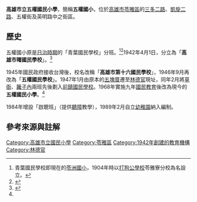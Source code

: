 {{Infobox School
|name           = 高雄市立五權國民小學
|other_name     = 
|image          = [[File:Wucyuan_Elementary_School.JPG|230px]]
|motto          = 
|established    = 1942年：高雄市曙國民學校<br />1945年：高雄市第十六國民學校<br />1946年：五權國民學校<br />1968年：五權國民小學
|type           = 市立國民小學
|affiliation    = 公立
|district       = {{ROC-TW}}[[高雄市|高雄市]]
|grades         = 幼兒園、一年級、二年級、三年級、四年級、五年級、六年級
|principal      = 林慶信<ref>{{cite web|url=http://163.32.221.5/releaseRedirect.do?unitID=1&pageID=195|title=公告及行政|accessdate=2010-08-28|publisher=高雄市立五權國民小學|archive-date=2014-03-06|archive-url=https://web.archive.org/web/20140306031914/http://163.32.221.5/releaseRedirect.do?unitID=1&pageID=195|dead-url=yes}}</ref>
|location       = [[高雄市|高雄市]][[苓雅區|苓雅區]]三多二路100號
|website        = [http://www.wcps.kh.edu.tw/ www.wcps.kh.edu.tw]
}}

'''高雄市立五權國民小學'''，簡稱'''五權國小'''，位於[[高雄市|高雄市]][[苓雅區|苓雅區]]的[[三多路_(高雄市)|三多二路]]、[[凱旋路_(高雄市)|凱旋二路]]、五權街及英明路中之街區。

==歷史==
五權國小原是[[台灣日治時期|日治時期]]的「青葉國民學校」分班。<ref>青葉國民學校即現在的[[高雄市立苓洲國民小學|苓洲國小]]，1904年時以[[打狗公學校|打狗公學校]]苓雅寮分校為名設立。</ref><ref name="wuquan">{{cite web|url=http://163.32.221.5/releaseRedirect.do?unitID=1&pageID=175|title=學校歷史|publisher=高雄市立五權國民小學|accessdate=2010-08-28}}{{dead link|date=2018年5月 |bot=InternetArchiveBot |fix-attempted=yes }}</ref>1942年4月1日，分立為「'''高雄市曙國民學校'''」。<ref name = "takao">{{cite web|title=戦前高雄州公学校名称変遷一覧|url=http://www.geocities.jp/idu1952/itiran/itiran1/takao.htm|accessdate=2010-08-28|publisher=泉君の日本語教育史講座|archive-url=https://web.archive.org/web/20150402110652/http://www.geocities.jp/idu1952/itiran/itiran1/takao.htm|archive-date=2015-04-02|dead-url=yes}}</ref>

1945年國民政府接收台灣後，校名改稱「'''高雄市第十六國民學校'''」，1946年9月再改為「'''五權國民學校'''」。1947年1月由原本的[[五塊厝|五塊厝]]遷至[[林德官|林德官]]現址，同年2月將[https://web.archive.org/web/20190908134322/http://www.jips.kh.edu.tw/ 草衙]、[https://web.archive.org/web/20190826100945/http://www.lcps.kh.edu.tw/ 籬子內]兩班先後劃入[[前鎮國小|前鎮國民學校]]。1968年實施九年[[國民教育|國民教育]]後改為現今的'''五權國民小學'''。<ref name = "wuquan"/>

1984年增設「啟聰班」（提供[[聽障|聽障]]教學），1989年2月自立[[幼稚園|幼稚園]]納入編制。

==參考來源與註解==
{{reflist}}

{{高雄市國民中小學}}

[[Category:高雄市立國民小學|Category:高雄市立國民小學]]
[[Category:苓雅區|Category:苓雅區]]
[[Category:1942年創建的教育機構|Category:1942年創建的教育機構]]
[[Category:林德官|Category:林德官]]
